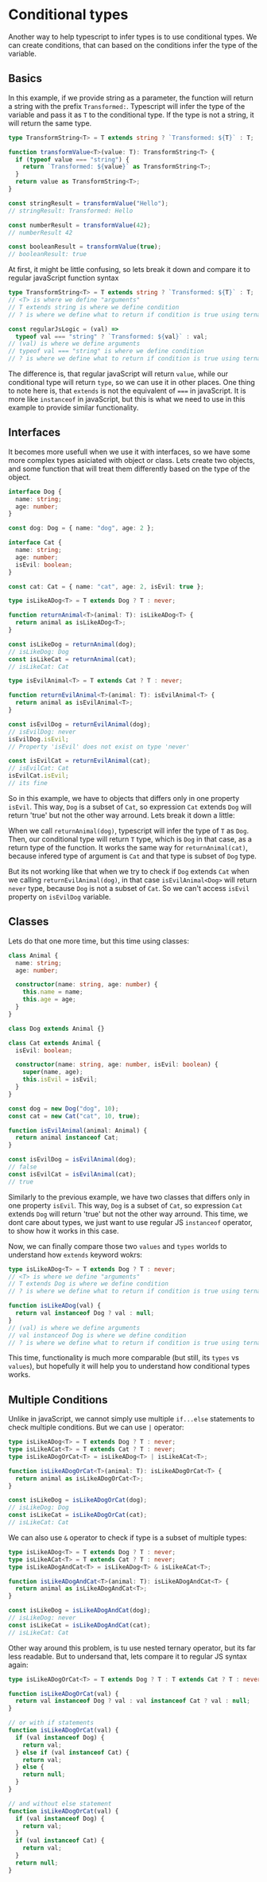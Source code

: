 # Conditional types

Another way to help typescript to infer types is to use conditional types. We can create conditions, that can based on the conditions infer the type of the variable.

## Basics

In this example, if we provide string as a parameter, the function will return a string with the prefix `Transformed:`. Typescript will infer the type of the variable and pass it as `T` to the conditional type. If the type is not a string, it will return the same type.

```ts filename="conditionalTypes.ts" copy
type TransformString<T> = T extends string ? `Transformed: ${T}` : T;

function transformValue<T>(value: T): TransformString<T> {
  if (typeof value === "string") {
    return `Transformed: ${value}` as TransformString<T>;
  }
  return value as TransformString<T>;
}

const stringResult = transformValue("Hello");
// stringResult: Transformed: Hello

const numberResult = transformValue(42);
// numberResult 42

const booleanResult = transformValue(true);
// booleanResult: true
```

At first, it might be little confusing, so lets break it down and compare it to regular javaScript function syntax

```ts filename="conditionalTypes.ts" copy
type TransformString<T> = T extends string ? `Transformed: ${T}` : T;
// <T> is where we define "arguments"
// T extends string is where we define condition
// ? is where we define what to return if condition is true using ternary operator

const regularJsLogic = (val) =>
  typeof val === "string" ? `Transformed: ${val}` : val;
// (val) is where we define arguments
// typeof val === "string" is where we define condition
// ? is where we define what to return if condition is true using ternary operator
```

The difference is, that regular javaScript will return `value`, while our conditional type will return `type`, so we can use it in other places. One thing to note here is, that `extends` is not the equivalent of `===` in javaScript. It is more like `instanceof` in javaScript, but this is what we need to use in this example to provide similar functionality.

## Interfaces

It becomes more usefull when we use it with interfaces, so we have some more complex types asiciated with object or class. Lets create two objects, and some function that will treat them differently based on the type of the object.

```ts filename="conditionalTypes.ts" copy
interface Dog {
  name: string;
  age: number;
}

const dog: Dog = { name: "dog", age: 2 };

interface Cat {
  name: string;
  age: number;
  isEvil: boolean;
}

const cat: Cat = { name: "cat", age: 2, isEvil: true };

type isLikeADog<T> = T extends Dog ? T : never;

function returnAnimal<T>(animal: T): isLikeADog<T> {
  return animal as isLikeADog<T>;
}

const isLikeDog = returnAnimal(dog);
// isLikeDog: Dog
const isLikeCat = returnAnimal(cat);
// isLikeCat: Cat

type isEvilAnimal<T> = T extends Cat ? T : never;

function returnEvilAnimal<T>(animal: T): isEvilAnimal<T> {
  return animal as isEvilAnimal<T>;
}

const isEvilDog = returnEvilAnimal(dog);
// isEvilDog: never
isEvilDog.isEvil;
// Property 'isEvil' does not exist on type 'never'

const isEvilCat = returnEvilAnimal(cat);
// isEvilCat: Cat
isEvilCat.isEvil;
// its fine
```

So in this example, we have to objects that differs only in one property `isEvil`. This way, `Dog` is a subset of `Cat`, so expression `Cat` extends `Dog` will return 'true' but not the other way arround. Lets break it down a little:

When we call `returnAnimal(dog)`, typescript will infer the type of `T` as `Dog`. Then, our conditional type will return `T` type, which is `Dog` in that case, as a return type of the function. It works the same way for `returnAnimal(cat)`, because infered type of argument is `Cat` and that type is subset of `Dog` type.

But its not working like that when we try to check if `Dog` extends `Cat` when we calling `returnEvilAnimal(dog)`, in that case `isEvilAnimal<Dog>` will return `never` type, because `Dog` is not a subset of `Cat`. So we can't access `isEvil` property on `isEvilDog` variable.

## Classes

Lets do that one more time, but this time using classes:

```ts filename="conditionalTypes.ts" copy
class Animal {
  name: string;
  age: number;

  constructor(name: string, age: number) {
    this.name = name;
    this.age = age;
  }
}

class Dog extends Animal {}

class Cat extends Animal {
  isEvil: boolean;

  constructor(name: string, age: number, isEvil: boolean) {
    super(name, age);
    this.isEvil = isEvil;
  }
}

const dog = new Dog("dog", 10);
const cat = new Cat("cat", 10, true);

function isEvilAnimal(animal: Animal) {
  return animal instanceof Cat;
}

const isEvilDog = isEvilAnimal(dog);
// false
const isEvilCat = isEvilAnimal(cat);
// true
```

Similarly to the previous example, we have two classes that differs only in one property `isEvil`. This way, `Dog` is a subset of `Cat`, so expression `Cat` extends `Dog` will return 'true' but not the other way arround. This time, we dont care about types, we just want to use regular JS `instanceof` operator, to show how it works in this case.

Now, we can finally compare those two `values` and `types` worlds to understand how `extends` keyword wokrs:

```ts filename="conditionalTypes.ts" copy
type isLikeADog<T> = T extends Dog ? T : never;
// <T> is where we define "arguments"
// T extends Dog is where we define condition
// ? is where we define what to return if condition is true using ternary operator

function isLikeADog(val) {
  return val instanceof Dog ? val : null;
}
// (val) is where we define arguments
// val instanceof Dog is where we define condition
// ? is where we define what to return if condition is true using ternary operator
```

This time, functionality is much more comparable (but still, its `types` vs `values`), but hopefully it will help you to understand how conditional types works.

## Multiple Conditions

Unlike in javaScript, we cannot simply use multiple `if...else` statements to check multiple conditions. But we can use `|` operator:

```ts filename="conditionalTypes.ts" copy
type isLikeADog<T> = T extends Dog ? T : never;
type isLikeACat<T> = T extends Cat ? T : never;
type isLikeADogOrCat<T> = isLikeADog<T> | isLikeACat<T>;

function isLikeADogOrCat<T>(animal: T): isLikeADogOrCat<T> {
  return animal as isLikeADogOrCat<T>;
}

const isLikeDog = isLikeADogOrCat(dog);
// isLikeDog: Dog
const isLikeCat = isLikeADogOrCat(cat);
// isLikeCat: Cat
```

We can also use `&` operator to check if type is a subset of multiple types:

```ts filename="conditionalTypes.ts" copy
type isLikeADog<T> = T extends Dog ? T : never;
type isLikeACat<T> = T extends Cat ? T : never;
type isLikeADogAndCat<T> = isLikeADog<T> & isLikeACat<T>;

function isLikeADogAndCat<T>(animal: T): isLikeADogAndCat<T> {
  return animal as isLikeADogAndCat<T>;
}

const isLikeDog = isLikeADogAndCat(dog);
// isLikeDog: never
const isLikeCat = isLikeADogAndCat(cat);
// isLikeCat: Cat
```

Other way around this problem, is tu use nested ternary operator, but its far less readable. But to undersand that, lets compare it to regular JS syntax again:

```ts filename="conditionalTypes.ts" copy
type isLikeADogOrCat<T> = T extends Dog ? T : T extends Cat ? T : never;

function isLikeADogOrCat(val) {
  return val instanceof Dog ? val : val instanceof Cat ? val : null;
}

// or with if statements
function isLikeADogOrCat(val) {
  if (val instanceof Dog) {
    return val;
  } else if (val instanceof Cat) {
    return val;
  } else {
    return null;
  }
}

// and without else statement
function isLikeADogOrCat(val) {
  if (val instanceof Dog) {
    return val;
  }
  if (val instanceof Cat) {
    return val;
  }
  return null;
}
```
